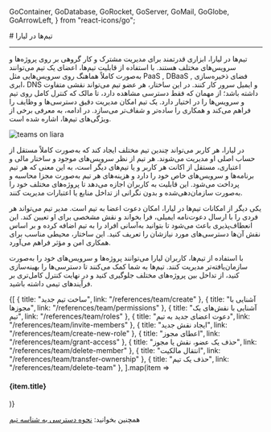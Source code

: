
  GoContainer,
  GoDatabase,
  GoRocket,
  GoServer,
  GoMail,
  GoGlobe,
  GoArrowLeft,
} from "react-icons/go";


<Layout>
<Head>
<title>مستندات تیم‌ها در لیارا</title>
<meta property="og:title" content="مستندات خدمات رایانش ابری لیارا" />
<meta property="og:description" content="مستندات مربوط به آشنایی با تیم‌ها در لیارا"  />
<meta property="og:image" content="https://files.liara.ir/liara/logos/liara-poster.jpg" />
</Head>
# تیم‌ها در لیارا
<hr className="mb-2" />

تیم‌ها در لیارا، ابزاری قدرتمند برای مدیریت مشترک و کار گروهی بر روی
پروژه‌ها و سرویس‌های مختلف هستند. با استفاده از قابلیت تیم‌ها، اعضای یک تیم
می‌توانند به‌صورت کاملاً هماهنگ روی سرویس‌هایی مثل PaaS , DBaaS , فضای ذخیره‌سازی ابری، DNS و ایمیل سرور کار کنند. در این ساختار، هر عضو تیم می‌تواند نقشی متفاوت داشته باشد؛ از مهمان که فقط دسترسی مشاهده دارد، تا مالک که کنترل کامل روی تیم و سرویس‌ها را در اختیار دارد. یک تیم امکان مدیریت دقیق دسترسی‌ها و وظایف را فراهم می‌کند و همکاری را ساده‌تر و شفاف‌تر می‌سازد.
در ادامه، به معرفی برخی از ویژگی‌های تیم‌ها، اشاره شده است.

<div className="h-4" />
<img src="https://files.liara.ir/liara/teams/teams-on-liara.png" alt="teams on liara"/>


<div className="h-2" />

<Section id="independent-teams" title="امکان ساخت تیم‌های مجزا و مستقل" />

در لیارا، هر کاربر می‌تواند چندین تیم مختلف ایجاد کند که به‌صورت کاملاً مستقل از حساب اصلی او مدیریت می‌شوند. هر تیم 
از نظر سرویس‌های موجود و ساختار مالی و اعتباری،  مستقل از اکانت هر کاربر و یا تیم‌های دیگر است، به این معنی که
هر تیم برنامه‌ها و سرویس‌های خاص خود را دارد و هزینه‌های هر تیم به‌صورت مجزا محاسبه و پرداخت می‌شود. این قابلیت به کاربران اجازه می‌دهد تا پروژه‌های مختلف خود را به‌صورت سازمان‌دهی‌شده و بدون نگرانی از تداخل منابع یا اعتبارات مدیریت کنند.

<Section id="invite-members-and-create-roles" title="دعوت اعضا و تخصیص نقش‌ها" />

یکی دیگر از امکانات تیم‌ها در لیارا، امکان دعوت اعضا به تیم است. مدیر تیم می‌تواند هر فردی را با ارسال دعوت‌نامه ایمیلی، فرا بخواند و نقش مشخصی برای او تعیین کند. این انعطاف‌پذیری باعث می‌شود تا بتوانید به‌آسانی
افراد را به تیم اضافه کرده و بر اساس نقش آن‌ها دسترسی‌های مورد نیازشان را تعریف کنید.
این ساختار، محیطی مناسب برای همکاری امن و مؤثر فراهم می‌آورد.

<Section id="easy-project-management" title="مدیریت آسان پروژه‌ها" />

با استفاده از تیم‌ها، کاربران لیارا می‌توانند پروژه‌ها و سرویس‌های خود را به‌صورت سازمان‌یافته‌تر مدیریت کنند. 
تیم‌ها به شما کمک می‌کنند تا دسترسی‌ها را بهینه‌سازی کنید، از تداخل بین پروژه‌های مختلف جلوگیری کنید و در نهایت کنترل کامل‌تری بر فرآیندهای تیمی داشته باشید.

<Section id="also-read" title="در ادامه، بخوانید:" />

<div className="grid md:grid-cols-2 gap-4">
            {[
      {
        title: "ساخت تیم جدید",
        link: "/references/team/create"
      },
      {
        title: "آشنایی با مجوزها",
        link: "/references/team/permissions"
      },
      {
        title: "آشنایی با نقش‌های یک تیم",
        link: "/references/team/roles"
      },
      {
        title: "دعوت اعضای جدید به تیم",
        link: "/references/team/invite-members"
      },
      {
        title: "ایجاد نقش جدید",
        link: "/references/team/create-new-role"
      },
      {
        title: "اعطای مجوز",
        link: "/references/team/grant-access"
      },
      {
        title: "حذف یک عضو، نقش یا مجوز",
        link: "/references/team/delete-member"
      },
      {
        title: "انتقال مالکیت",
        link: "/references/team/transfer-ownership"
      },
      {
        title: "حذف یک تیم",
        link: "/references/team/delete-team"
      },
  ].map(item =>
              <Link href={item.link}>
                <Card className="flex cursor-pointer w-full items-center justify-between">
                  <div className="flex items-center gap-3">
                    <h4>
                     {item.title}
                    </h4>
                  </div>
                  <GoArrowLeft className="ml-1" />
                </Card>
              </Link>
            )}
          </div>

<div className="h-4" />
<Alert variant="success">
<p>
همچنین بخوانید: <a href="/references/api/about/#team-id" className="text-[#2196f3] ">نحوه دسترسی به شناسه تیم</a>
</p>
</Alert>
<br />

</Layout>